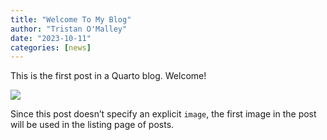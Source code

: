 ```yaml
---
title: "Welcome To My Blog"
author: "Tristan O'Malley"
date: "2023-10-11"
categories: [news]
---
```


This is the first post in a Quarto blog. Welcome!

![](thumbnail.jpg)

Since this post doesn't specify an explicit `image`, the first image in the post will be used in the listing page of posts.
